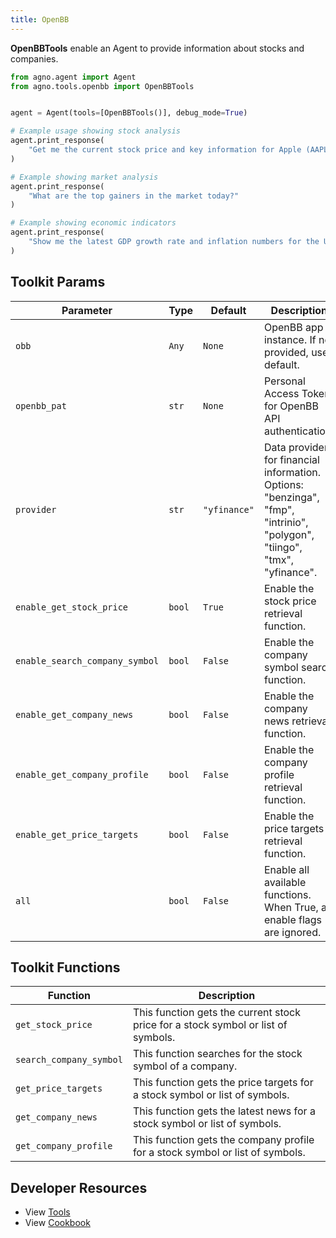 ```yaml
---
title: OpenBB
---
```


**OpenBBTools** enable an Agent to provide information about stocks and companies.

```python cookbook/tools/openbb_tools.py
from agno.agent import Agent
from agno.tools.openbb import OpenBBTools


agent = Agent(tools=[OpenBBTools()], debug_mode=True)

# Example usage showing stock analysis
agent.print_response(
    "Get me the current stock price and key information for Apple (AAPL)"
)

# Example showing market analysis
agent.print_response(
    "What are the top gainers in the market today?"
)

# Example showing economic indicators
agent.print_response(
    "Show me the latest GDP growth rate and inflation numbers for the US"
)
```

## Toolkit Params

| Parameter                      | Type      | Default              | Description                                                                                |
| ------------------------------ | --------- | -------------------- | ------------------------------------------------------------------------------------------ |
| `obb`                          | `Any`     | `None`               | OpenBB app instance. If not provided, uses default.                                       |
| `openbb_pat`                   | `str`     | `None`               | Personal Access Token for OpenBB API authentication.                                      |
| `provider`                     | `str`     | `"yfinance"`         | Data provider for financial information. Options: "benzinga", "fmp", "intrinio", "polygon", "tiingo", "tmx", "yfinance". |
| `enable_get_stock_price`       | `bool`    | `True`               | Enable the stock price retrieval function.                                                |
| `enable_search_company_symbol` | `bool`    | `False`              | Enable the company symbol search function.                                                |
| `enable_get_company_news`      | `bool`    | `False`              | Enable the company news retrieval function.                                               |
| `enable_get_company_profile`   | `bool`    | `False`              | Enable the company profile retrieval function.                                            |
| `enable_get_price_targets`     | `bool`    | `False`              | Enable the price targets retrieval function.                                              |
| `all`                          | `bool`    | `False`              | Enable all available functions. When True, all enable flags are ignored.                  |

## Toolkit Functions

| Function                | Description                                                                       |
| ----------------------- | --------------------------------------------------------------------------------- |
| `get_stock_price`       | This function gets the current stock price for a stock symbol or list of symbols. |
| `search_company_symbol` | This function searches for the stock symbol of a company.                         |
| `get_price_targets`     | This function gets the price targets for a stock symbol or list of symbols.       |
| `get_company_news`      | This function gets the latest news for a stock symbol or list of symbols.         |
| `get_company_profile`   | This function gets the company profile for a stock symbol or list of symbols.     |

## Developer Resources

- View [Tools](https://github.com/agno-agi/agno/blob/main/libs/agno/agno/tools/openbb.py)
- View [Cookbook](https://github.com/agno-agi/agno/tree/v2.0/cookbook/tools/openbb_tools.py)
